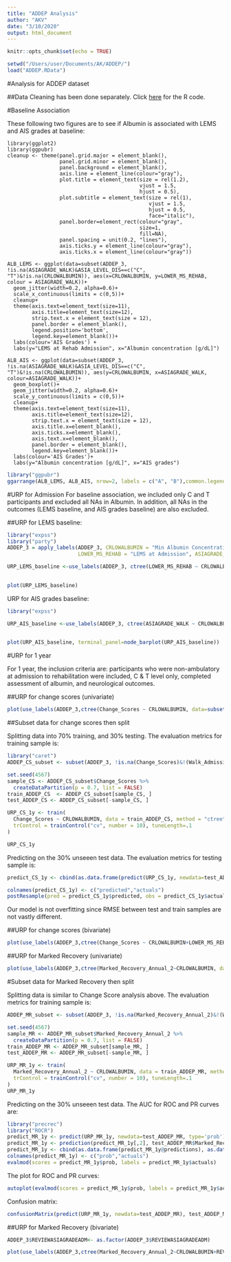 ```yaml
---
title: "ADDEP Analysis"
author: "AKV"
date: "3/10/2020"
output: html_document
---
```


```r
knitr::opts_chunk$set(echo = TRUE)
```

```r
setwd("/Users/user/Documents/AK/ADDEP/")
load("ADDEP.RData")
```

#Analysis for ADDEP dataset 

##Data Cleaning has been done separately. Click [here](https://github.com/AnhKhoaVo/ADDEP/blob/master/ADDEP_Clean_Analysis.R) for the R code.

#Baseline Association 

These following two figures are to see if Albumin is associated with LEMS and AIS grades at baseline:
```graphs
library(ggplot2)
library(ggpubr)
cleanup <- theme(panel.grid.major = element_blank(),
                 panel.grid.minor = element_blank(),
                 panel.background = element_blank(),
                 axis.line = element_line(colour="gray"),
                 plot.title = element_text(size = rel(1.2), 
                                           vjust = 1.5, 
                                           hjust = 0.5),
                 plot.subtitle = element_text(size = rel(1), 
                                              vjust = 1.5, 
                                              hjust = 0.5,
                                              face="italic"),
                 panel.border=element_rect(colour="gray",
                                           size=1, 
                                           fill=NA), 
                 panel.spacing = unit(0.2, "lines"),
                 axis.ticks.y = element_line(colour="gray"), 
                 axis.ticks.x = element_line(colour="gray"))

ALB_LEMS <- ggplot(data=subset(ADDEP_3, !is.na(ASIAGRADE_WALK)&ASIA_LEVEL_DIS==c("C", "T")&!is.na(CRLOWALBUMIN)), aes(x=CRLOWALBUMIN, y=LOWER_MS_REHAB, colour = ASIAGRADE_WALK))+
  geom_jitter(width=0.2, alpha=0.6)+
  scale_x_continuous(limits = c(0,5))+
  cleanup+
  theme(axis.text=element_text(size=11),
        axis.title=element_text(size=12),
        strip.text.x = element_text(size = 12),
        panel.border = element_blank(),
        legend.position='bottom',
        legend.key=element_blank())+
  labs(colour='AIS Grades') +
  labs(y="LEMS at Rehab Admission", x="Albumin concentration [g/dL]") 

ALB_AIS <- ggplot(data=subset(ADDEP_3, !is.na(ASIAGRADE_WALK)&ASIA_LEVEL_DIS==c("C", "T")&!is.na(CRLOWALBUMIN)), aes(y=CRLOWALBUMIN, x=ASIAGRADE_WALK, colour=ASIAGRADE_WALK))+
  geom_boxplot()+
  geom_jitter(width=0.2, alpha=0.6)+
  scale_y_continuous(limits = c(0,5))+
  cleanup+
  theme(axis.text=element_text(size=11),
        axis.title=element_text(size=12),
        strip.text.x = element_text(size = 12), 
        axis.title.x=element_blank(),
        axis.ticks.x=element_blank(), 
        axis.text.x=element_blank(), 
        panel.border = element_blank(),
        legend.key=element_blank())+
  labs(colour='AIS Grades')+
  labs(y="Albumin concentration [g/dL]", x="AIS grades") 
```


```r
library("ggpubr")
ggarrange(ALB_LEMS, ALB_AIS, nrow=2, labels = c("A", "B"),common.legend = TRUE, legend = "bottom")
```

#URP for Admission 
For baseline association, we included only C and T participants and excluded all NAs in Albumin. In addition, all NAs in the outcomes (LEMS baseline, and AIS grades baseline) are also excluded. 

##URP for LEMS baseline:

```r
library("expss")
library("party")
ADDEP_3 = apply_labels(ADDEP_3, CRLOWALBUMIN = "Min Albumin Concentration", 
                       LOWER_MS_REHAB = "LEMS at Admission", ASIAGRADE_WALK = "AIS Grades at Admission")

URP_LEMS_baseline <-use_labels(ADDEP_3, ctree(LOWER_MS_REHAB ~ CRLOWALBUMIN, controls=ctree_control(testtype = "Bonferroni",
                                                                                                    mincriterion = 0.95), data=subset(..data, !is.na(LOWER_MS_REHAB)&ASIA_LEVEL_ADM==c("C", "T")&!is.na(CRLOWALBUMIN))))

plot(URP_LEMS_baseline)
```

URP for AIS grades baseline:

```r
library("expss")

URP_AIS_baseline <-use_labels(ADDEP_3, ctree(ASIAGRADE_WALK ~ CRLOWALBUMIN,controls=ctree_control(testtype = "Bonferroni",
                                                                                                  mincriterion = 0.95), data=subset(..data, !is.na(ASIAGRADE_WALK)&ASIA_LEVEL_ADM==c("C", "T")&!is.na(CRLOWALBUMIN))))

plot(URP_AIS_baseline, terminal_panel=node_barplot(URP_AIS_baseline))
```

#URP for 1 year 

For 1 year, the inclusion criteria are: participants who were non-ambulatory at admission to rehabilitation were included, C & T level only, completed assessment of albumin, and neurological outcomes.

##URP for change scores (univariate)
```r
plot(use_labels(ADDEP_3,ctree(Change_Scores ~ CRLOWALBUMIN, data=subset(..data, !is.na(Change_Scores)&!(Walk_Admission==1)&ASIA_LEVEL_ADM==c("C", "T")&!is.na(CRLOWALBUMIN)))))
```

##Subset data for change scores then split

Splitting data into 70% training, and 30% testing. The evaluation metrics for training sample is:
```r
library("caret")
ADDEP_CS_subset <- subset(ADDEP_3, !is.na(Change_Scores)&!(Walk_Admission==1)&ASIA_LEVEL_ADM==c("C", "T")&!is.na(CRLOWALBUMIN))

set.seed(4567)
sample_CS <- ADDEP_CS_subset$Change_Scores %>% 
  createDataPartition(p = 0.7, list = FALSE)
train_ADDEP_CS  <- ADDEP_CS_subset[sample_CS, ]
test_ADDEP_CS <- ADDEP_CS_subset[-sample_CS, ]

URP_CS_1y <- train(
  Change_Scores ~ CRLOWALBUMIN, data = train_ADDEP_CS, method = "ctree", na.action = na.omit, 
  trControl = trainControl("cv", number = 10), tuneLength=.1
)

URP_CS_1y
```

Predicting on the 30% unseeen test data. The evaluation metrics for testing sample is: 
```r
predict_CS_1y <- cbind(as.data.frame(predict(URP_CS_1y, newdata=test_ADDEP_CS)), test_ADDEP_CS$Change_Scores)

colnames(predict_CS_1y) <- c("predicted","actuals")
postResample(pred = predict_CS_1y$predicted, obs = predict_CS_1y$actuals)
```

Our model is not overfitting since RMSE between test and train samples are not vastly different. 

##URP for change scores (bivariate)
```r
plot(use_labels(ADDEP_3,ctree(Change_Scores ~ CRLOWALBUMIN+LOWER_MS_REHAB, data=subset(..data, !is.na(Change_Scores)&!(Walk_Admission==1)&ASIA_LEVEL_ADM==c("C", "T")&!is.na(CRLOWALBUMIN)))))
```

##URP for Marked Recovery (univariate)
```r
plot(use_labels(ADDEP_3,ctree(Marked_Recovery_Annual_2~CRLOWALBUMIN, data=subset(..data, !is.na(Marked_Recovery_Annual_2)&!(Walk_Admission==1)&ASIA_LEVEL_ADM==c("C", "T")&!is.na(CRLOWALBUMIN)))))
```

#Subset data for Marked Recovery then split

Splitting data is similar to Change Score analysis above. The evaluation metrics for training sample is:
```r
ADDEP_MR_subset <- subset(ADDEP_3, !is.na(Marked_Recovery_Annual_2)&!(Walk_Admission==1)&ASIA_LEVEL_ADM==c("C", "T")&!is.na(CRLOWALBUMIN))

set.seed(4567)
sample_MR <- ADDEP_MR_subset$Marked_Recovery_Annual_2 %>% 
  createDataPartition(p = 0.7, list = FALSE)
train_ADDEP_MR <- ADDEP_MR_subset[sample_MR, ]
test_ADDEP_MR <- ADDEP_MR_subset[-sample_MR, ]

URP_MR_1y <- train(
  Marked_Recovery_Annual_2 ~ CRLOWALBUMIN, data = train_ADDEP_MR, method = "ctree", na.action = na.omit, 
  trControl = trainControl("cv", number = 10), tuneLength=.1
)
URP_MR_1y
```

Predicting on the 30% unseeen test data. The AUC for ROC and PR curves are: 
```r
library("precrec")
library("ROCR")
predict_MR_1y <- predict(URP_MR_1y, newdata=test_ADDEP_MR, type='prob')
predict_MR_1y <- prediction(predict_MR_1y[,2], test_ADDEP_MR$Marked_Recovery_Annual_2)
predict_MR_1y <- cbind(as.data.frame(predict_MR_1y@predictions), as.data.frame(predict_MR_1y@labels))
colnames(predict_MR_1y) <- c("prob","actuals")
evalmod(scores = predict_MR_1y$prob, labels = predict_MR_1y$actuals)
```

The plot for ROC and PR curves:
```r
autoplot(evalmod(scores = predict_MR_1y$prob, labels = predict_MR_1y$actuals))
```

Confusion matrix: 
```r
confusionMatrix(predict(URP_MR_1y, newdata=test_ADDEP_MR), test_ADDEP_MR$Marked_Recovery_Annual_2)
```

##URP for Marked Recovery (bivariate)
```r
ADDEP_3$REVIEWASIAGRADEADM<- as.factor(ADDEP_3$REVIEWASIAGRADEADM)

plot(use_labels(ADDEP_3,ctree(Marked_Recovery_Annual_2~CRLOWALBUMIN+REVIEWASIAGRADEADM, data=subset(..data, !is.na(Marked_Recovery_Annual_2)&!(Walk_Admission==1)&ASIA_LEVEL_ADM==c("C", "T")&!is.na(CRLOWALBUMIN)))))
```

